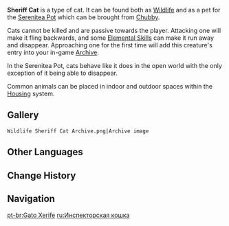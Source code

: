 {{Furnishing Infobox
|id             = 369110
|image          = Wildlife Sheriff Cat Icon.png
|category       = Animal
|subcategory    = Common Creature
|rarity         = 3
|adeptal_energy = 100
|load           = 500
|reduced_load   = 500
|description    = An agile and wise soul, endowed since birth with a well-maintained elegance and pride.<br />These cats are conscientious and cautious, elite hunters amongst their kind. Due to humans often delegating the vital task of defense against vermin to them, they are sometimes also called "watch-leaders" or "sheriff cats."<br />However, life in the Realm Within is neat and orderly, with no outbreaks of ravaging pests and vermin. With nothing better to do, these jobless "sheriff cats" find renewed fulfillment in encouraging others of their kin to move and exercise.
|lbType         = Wildlife
|lbFamily       = Beasts
|lbGroup        = Cats
|source1        = [[Chubby]]
}}

{{Description|An agile and wise soul, endowed since birth with a well-maintained elegance and pride.<br />These cats are conscientious and cautious, elite hunters amongst their kind. Due to humans often delegating the vital task of defense against vermin to them, they are sometimes also called "watch-leaders." And though cats are free animals by nature, these "watch-leaders" take their rat-catching duties very seriously. In Liyue, such cats are fondly known as "Catcher-General Kitty," so much so that children's books and toys of this sort are quite popular amongst kids.|[[Archive]] Description}}

'''Sheriff Cat''' is a type of cat. It can be found both as [[Wildlife]] and as a pet for the [[Serenitea Pot]] which can be brought from [[Chubby]].

Cats cannot be killed and are passive towards the player. Attacking one will make it fling backwards, and some [[Elemental Skill]]s can make it run away and disappear. Approaching one for the first time will add this creature's entry into your in-game [[Archive]].

In the Serenitea Pot, cats behave like it does in the open world with the only exception of it being able to disappear.

Common animals can be placed in indoor and outdoor spaces within the [[Housing]] system.

==Gallery==
<gallery hideaddbutton="true" captionalign="center">
 Wildlife Sheriff Cat Archive.png|Archive image
</gallery>

==Other Languages==
{{Other Languages
|en      = Sheriff Cat
|zhs     = 警长猫
|zhs_rm  = Jǐngzhǎng Māo
|zht     = 警長貓
|zht_rm  = Jǐngzhǎng Māo
|zh_tl   = 
|ja      = タキシード
|ja_rm   = Takishiido
|ja_tl   = Tuxedo
|ko      = 경장묘
|ko_rm   = Gyeongjangmyo
|ko_tl   = Sheriff Cat
|es      = Gato alguacil
|es_tl   = 
|fr      = Chat shérif
|fr_tl   = Sheriff Cat
|ru      = Инспекторская кошка
|ru_tl   = Inspector Cat
|th      = Sheriff Cat
|vi      = Mèo Cảnh Sát
|vi_tl   = 
|de      = Kammerjägerkatze
|de_tl   = Pest Exterminator Cat
|id      = Sheriff Cat
|pt      = Gato Xerife
|pt_tl   = Sheriff Cat
}}

==Change History==
{{Change History|1.0}}

==Navigation==
{{Wildlife Navbox|state=collapsed}}
{{Furnishing Navbox/Living|Animal}}

[[pt-br:Gato Xerife]]
[[ru:Инспекторская кошка]]